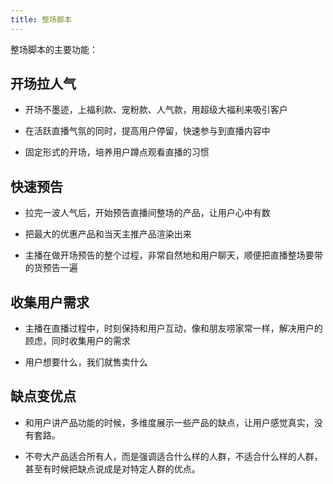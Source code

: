 ```yaml
---
title: 整场脚本
---
```


整场脚本的主要功能：

## 开场拉人气

- 开场不墨迹，上福利款、宠粉款、人气款，用超级大福利来吸引客户

- 在活跃直播气氛的同时，提高用户停留，快速参与到直播内容中

- 固定形式的开场，培养用户蹲点观看直播的习惯

## 快速预告

- 拉完一波人气后，开始预告直播间整场的产品，让用户心中有数

- 把最大的优惠产品和当天主推产品渲染出来

- 主播在做开场预告的整个过程，非常自然地和用户聊天，顺便把直播整场要带的货预告一遍

## 收集用户需求

- 主播在直播过程中，时刻保持和用户互动，像和朋友唠家常一样，解决用户的顾虑，同时收集用户的需求

- 用户想要什么，我们就售卖什么

## 缺点变优点

- 和用户讲产品功能的时候，多维度展示一些产品的缺点，让用户感觉真实，没有套路。

- 不夸大产品适合所有人，而是强调适合什么样的人群，不适合什么样的人群，甚至有时候把缺点说成是对特定人群的优点。
